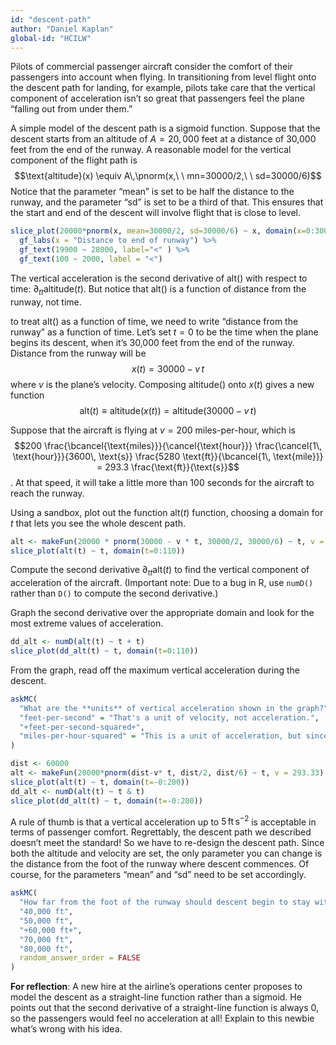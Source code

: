 ```yaml
---
id: "descent-path"
author: "Daniel Kaplan"
global-id: "HCILW"
---
```


Pilots of commercial passenger aircraft consider the comfort of their passengers into account when flying. In transitioning from level flight onto the descent path for landing, for example, pilots take care that the vertical component of acceleration isn't so great that passengers feel the plane "falling out from under them."

A simple model of the descent path is a sigmoid function. Suppose that the descent starts from an altitude of $A = 20,000$ feet at a distance of 30,000 feet from the end of the runway. A reasonable model for the vertical component of the flight path is $$\text{altitude}(x) \equiv A\,\pnorm(x,\ \  mn=30000/2,\ \  sd=30000/6)$$  Notice that the parameter "mean" is set to be half the distance to the runway, and the parameter "sd" is set to be a third of that. This ensures that the start and end of the descent will involve flight that is close to level.

```r
slice_plot(20000*pnorm(x, mean=30000/2, sd=30000/6) ~ x, domain(x=0:30000)) %>%
  gf_labs(x = "Distance to end of runway") %>%
  gf_text(19900 ~ 28000, label="<" ) %>%
  gf_text(100 ~ 2000, label = "<")
```

The vertical acceleration is the second derivative of alt() with respect to time: $\partial_{tt} \text{altitude}(t)$. But notice that alt() is a function of distance from the runway, not time. 

to treat alt() as a function of time, we need to write "distance from the runway" as a function of time. Let's set $t=0$ to be the time when the plane begins its descent, when it's 30,000 feet from the end of the runway. Distance from the runway will be $$x(t) = 30000 - v\, t$$ where $v$ is the plane's velocity.
Composing altitude() onto $x(t)$ gives a new function 
$$\text{alt}(t) \equiv \text{altitude}(x(t)) = \text{altitude}(30000-v\, t)$$

Suppose that the aircraft is flying at $v = 200$ miles-per-hour, which is $$200  \frac{\bcancel{\text{miles}}}{\cancel{\text{hour}}} \frac{\cancel{1\, \text{hour}}}{3600\, \text{s}} \frac{5280 \text{ft}}{\bcancel{1\, \text{mile}}} = 293.3 \frac{\text{ft}}{\text{s}}$$. 
At that speed, it will take a little more than 100 seconds for the aircraft to reach the runway.

Using a sandbox, plot out the function alt($t$) function, choosing a domain for $t$ that lets you see the whole descent path. 

```r
alt <- makeFun(20000 * pnorm(30000 - v * t, 30000/2, 30000/6) ~ t, v = 293.3)
slice_plot(alt(t) ~ t, domain(t=0:110))
```



Compute the second derivative $\partial_{tt} \text{alt}(t)$ to find the vertical component of acceleration of the aircraft. (Important note: Due to a bug in R, use `numD()` rather than `D()` to compute the second derivative.)

Graph the second derivative over the appropriate domain and look for the most extreme values of acceleration.

```r
dd_alt <- numD(alt(t) ~ t + t)
slice_plot(dd_alt(t) ~ t, domain(t=0:110))
```
From the graph, read off the maximum vertical acceleration during the descent.

```r
askMC(
  "What are the **units** of vertical acceleration shown in the graph?",
  "feet-per-second" = "That's a unit of velocity, not acceleration.",
  "+feet-per-second-squared+",
  "miles-per-hour-squared" = "This is a unit of acceleration, but since we used feet and seconds in defining the alt() function, the second derivative will also be in feet and seconds."
)
```


```r
dist <- 60000
alt <- makeFun(20000*pnorm(dist-v* t, dist/2, dist/6) ~ t, v = 293.33)
slice_plot(alt(t) ~ t, domain(t=-0:200))
dd_alt <- numD(alt(t) ~ t & t)
slice_plot(dd_alt(t) ~ t, domain(t=-0:200))
```

A rule of thumb is that a vertical acceleration up to $5\, \text{ft}\, \text{s}^{-2}$ is acceptable in terms of passenger comfort. Regrettably, the descent path we described doesn't meet the standard! So we have to re-design the descent path. Since both the altitude and velocity are set, the only parameter you can change is the distance from the foot of the runway where descent commences. Of course, for the parameters "mean" and "sd" need to be set accordingly.

```r
askMC(
  "How far from the foot of the runway should descent begin to stay within the $5\\, \\text{ft}\\, \\text{s}^{-2}$ acceleration constraint? Pick the shortest distance that satisfies the constraint.",
  "40,000 ft",
  "50,000 ft",
  "+60,000 ft+",
  "70,000 ft",
  "80,000 ft",
  random_answer_order = FALSE
)
```

**For reflection**: A new hire at the airline's operations center proposes to model the descent as a straight-line function rather than a sigmoid. He points out that the second derivative of a straight-line function is always 0, so the passengers would feel no acceleration at all! Explain to this newbie what's wrong with his idea.



